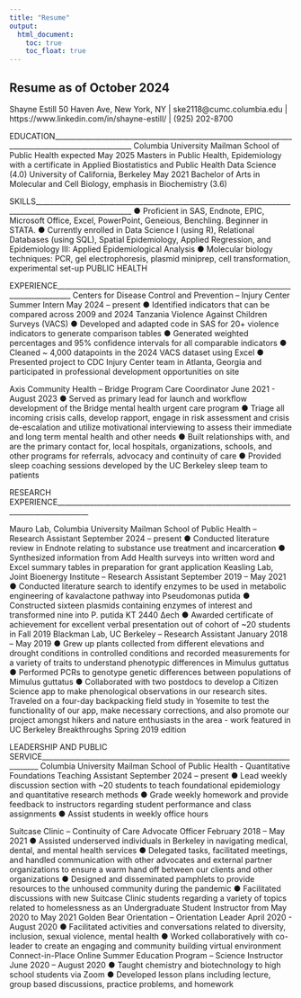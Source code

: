 ```yaml
---
title: "Resume"
output: 
  html_document:
    toc: true
    toc_float: true
---
```


## Resume as of October 2024

Shayne Estill 50 Haven Ave, New York, NY | ske2118@cumc.columbia.edu | https://www.linkedin.com/in/shayne-estill/ | (925) 202-8700

EDUCATION____________________________________________________________________________________________________ 
Columbia University Mailman School of Public Health expected May 2025 Masters in Public Health, Epidemiology with a certificate in Applied Biostatistics and Public Health Data Science (4.0) 
University of California, Berkeley May 2021 Bachelor of Arts in Molecular and Cell Biology, emphasis in Biochemistry (3.6)

SKILLS_________________________________________________________________________________________________________ 
● Proficient in SAS, Endnote, EPIC, Microsoft Office, Excel, PowerPoint, Geneious, Benchling. Beginner in STATA. 
● Currently enrolled in Data Science I (using R), Relational Databases (using SQL), Spatial Epidemiology, Applied Regression, and Epidemiology III: Applied Epidemiological Analysis 
● Molecular biology techniques: PCR, gel electrophoresis, plasmid miniprep, cell transformation, experimental set-up PUBLIC HEALTH

EXPERIENCE__________________________________________________________________________________ 
Centers for Disease Control and Prevention – Injury Center Summer Intern May 2024 – present 
● Identified indicators that can be compared across 2009 and 2024 Tanzania Violence Against Children Surveys (VACS) 
● Developed and adapted code in SAS for 20+ violence indicators to generate comparison tables 
● Generated weighted percentages and 95% confidence intervals for all comparable indicators 
● Cleaned ~ 4,000 datapoints in the 2024 VACS dataset using Excel 
● Presented project to CDC Injury Center team in Atlanta, Georgia and participated in professional development opportunities on site

Axis Community Health – Bridge Program Care Coordinator June 2021 - August 2023 
● Served as primary lead for launch and workflow development of the Bridge mental health urgent care program 
● Triage all incoming crisis calls, develop rapport, engage in risk assessment and crisis de-escalation and utilize motivational interviewing to assess their immediate and long term mental health and other needs 
● Built relationships with, and are the primary contact for, local hospitals, organizations, schools, and other programs for referrals, advocacy and continuity of care 
● Provided sleep coaching sessions developed by the UC Berkeley sleep team to patients 

RESEARCH EXPERIENCE_______________________________________________________________________________________ 

Mauro Lab, Columbia University Mailman School of Public Health – Research Assistant September 2024 – present
● Conducted literature review in Endnote relating to substance use treatment and incarceration
● Synthesized information from Add Health surveys into written word and Excel summary tables in preparation for grant application
Keasling Lab, Joint Bioenergy Institute – Research Assistant September 2019 – May 2021 
● Conducted literature search to identify enzymes to be used in metabolic engineering of kavalactone pathway into Pseudomonas putida 
● Constructed sixteen plasmids containing enzymes of interest and transformed nine into P. putida KT 2440 Δech 
● Awarded certificate of achievement for excellent verbal presentation out of cohort of ~20 students in Fall 2019 
Blackman Lab, UC Berkeley – Research Assistant January 2018 – May 2019 
● Grew up plants collected from different elevations and drought conditions in controlled conditions and recorded measurements for a variety of traits to understand phenotypic differences in Mimulus guttatus 
● Performed PCRs to genotype genetic differences between populations of Mimulus guttatus 
● Collaborated with two postdocs to develop a Citizen Science app to make phenological observations in our research sites. Traveled on a four-day backpacking field study in Yosemite to test the functionality of our app, make necessary corrections, and also promote our project amongst hikers and nature enthusiasts in the area - work featured in UC Berkeley Breakthroughs Spring 2019 edition

LEADERSHIP AND PUBLIC SERVICE_____________________________________________________________________________ 
Columbia University Mailman School of Public Health - Quantitative Foundations Teaching Assistant September 2024 – present 
● Lead weekly discussion section with ~20 students to teach foundational epidemiology and quantitative research methods 
● Grade weekly homework and provide feedback to instructors regarding student performance and class assignments 
● Assist students in weekly office hours

Suitcase Clinic – Continuity of Care Advocate Officer February 2018 – May 2021 
● Assisted underserved individuals in Berkeley in navigating medical, dental, and mental health services 
● Delegated tasks, facilitated meetings, and handled communication with other advocates and external partner organizations to ensure a warm hand off between our clients and other organizations 
● Designed and disseminated pamphlets to provide resources to the unhoused community during the pandemic 
● Facilitated discussions with new Suitcase Clinic students regarding a variety of topics related to homelessness as an Undergraduate Student Instructor from May 2020 to May 2021 Golden Bear Orientation – Orientation Leader April 2020 - August 2020 
● Facilitated activities and conversations related to diversity, inclusion, sexual violence, mental health 
● Worked collaboratively with co-leader to create an engaging and community building virtual environment Connect-in-Place Online Summer Education Program – Science Instructor June 2020 – August 2020 
● Taught chemistry and biotechnology to high school students via Zoom 
● Developed lesson plans including lecture, group based discussions, practice problems, and homework



